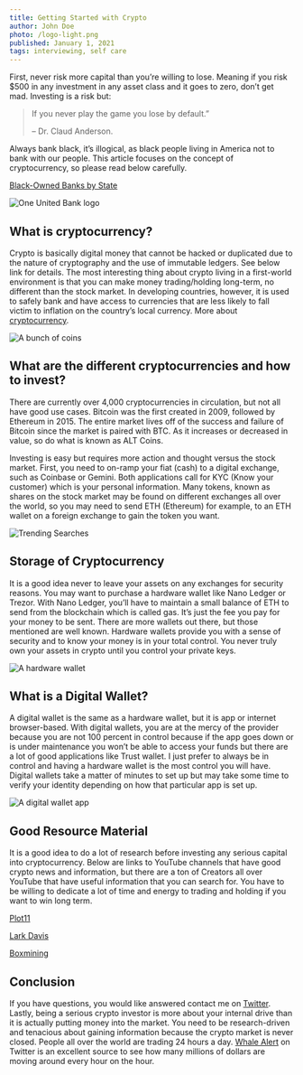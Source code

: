 ```yaml
---
title: Getting Started with Crypto
author: John Doe
photo: /logo-light.png
published: January 1, 2021
tags: interviewing, self care
---
```


First, never risk more capital than you’re willing to lose. Meaning if you risk $500 in any investment in any asset class and it goes to zero, don’t get mad.
Investing is a risk but:

> If you never play the game you lose by default.”
>
> – Dr. Claud Anderson.

Always bank black, it’s illogical, as black people living in America not to bank with our people. This article focuses on the concept of cryptocurrency, so please read below carefully.

[Black-Owned Banks by State](https://www.investopedia.com/black-owned-banks-by-state-5024944)

![One United Bank logo](/blogs/getting-started-with-crypto/one-united-bank.png)

## What is cryptocurrency?

Crypto is basically digital money that cannot be hacked or duplicated due to the nature of cryptography and the use of immutable ledgers.
See below link for details. The most interesting thing about crypto living in a first-world environment is that you can make money trading/holding long-term, no different than the stock market.
In developing countries, however, it is used to safely bank and have access to currencies that are less likely to fall victim to inflation on the country’s local currency. More about [cryptocurrency](https://www.investopedia.com/terms/c/cryptocurrency.asp).

![A bunch of coins](/blogs/getting-started-with-crypto/coins.png)

## What are the different cryptocurrencies and how to invest?

There are currently over 4,000 cryptocurrencies in circulation, but not all have good use cases. Bitcoin was the first created in 2009, followed by Ethereum in 2015.
The entire market lives off of the success and failure of Bitcoin since the market is paired with BTC. As it increases or decreased in value, so do what is known as ALT Coins.

Investing is easy but requires more action and thought versus the stock market. First, you need to on-ramp your fiat (cash) to a digital exchange, such as Coinbase or Gemini.
Both applications call for KYC (Know your customer) which is your personal information. Many tokens, known as shares on the stock market may be found on different exchanges all over the world,
so you may need to send ETH (Ethereum) for example, to an ETH wallet on a foreign exchange to gain the token you want.

![Trending Searches](/blogs/getting-started-with-crypto/trending-searches.png)

## Storage of Cryptocurrency

It is a good idea never to leave your assets on any exchanges for security reasons. You may want to purchase a hardware wallet like Nano Ledger or Trezor. With Nano Ledger, you’ll have to maintain
a small balance of ETH to send from the blockchain which is called gas. It’s just the fee you pay for your money to be sent. There are more wallets out there, but those mentioned are well known.
Hardware wallets provide you with a sense of security and to know your money is in your total control. You never truly own your assets in crypto until you control your private keys.

![A hardware wallet](/blogs/getting-started-with-crypto/hardware-wallet.png)

## What is a Digital Wallet?

A digital wallet is the same as a hardware wallet, but it is app or internet browser-based. With digital wallets, you are at the mercy of the provider because you are not 100 percent in control
because if the app goes down or is under maintenance you won’t be able to access your funds but there are a lot of good applications like Trust wallet. I just prefer to always be in control and
having a hardware wallet is the most control you will have. Digital wallets take a matter of minutes to set up but may take some time to verify your identity depending on how that particular app is set up.

![A digital wallet app](/blogs/getting-started-with-crypto/digital-wallet.png)

## Good Resource Material

It is a good idea to do a lot of research before investing any serious capital into cryptocurrency. Below are links to YouTube channels that have good crypto news and information, but there are a
ton of Creators all over YouTube that have useful information that you can search for. You have to be willing to dedicate a lot of time and energy to trading and holding if you want to win long term.

[Plot11](https://www.youtube.com/c/Plot11documentaries/videos)

[Lark Davis](https://www.youtube.com/user/larksongbird01/videos)

[Boxmining](https://www.youtube.com/channel/UCxODjeUwZHk3p-7TU-IsDOA/videos)

## Conclusion

If you have questions, you would like answered contact me on [Twitter](https://twitter.com/focusonoctober). Lastly, being a serious crypto investor is more about your internal drive than it is actually
putting money into the market. You need to be research-driven and tenacious about gaining information because the crypto market is never closed. People all over the world are trading 24 hours a day.
[Whale Alert](https://twitter.com/whale_alert) on Twitter is an excellent source to see how many millions of dollars are moving around every hour on the hour.
